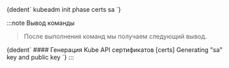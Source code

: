 
<CodeBlock language="bash">
  {dedent`
    kubeadm init phase certs sa
  `}
</CodeBlock>

:::note Вывод команды

> После выполнения команд мы получаем следующий вывод.

<CodeBlock language="bash">
  {dedent`
    #### Генерация Kube API сертификатов
    [certs] Generating "sa" key and public key
  `}
</CodeBlock>
:::
